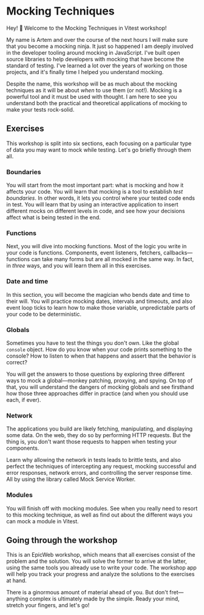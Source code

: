# Mocking Techniques

<EpicVideo url="https://www.epicweb.dev/workshops/mocking-techniques-in-vitest/workshop-introduction/intro-to-mocking-techniques-in-vitest" />

Hey! :wave: Welcome to the Mocking Techniques in Vitest workshop!

My name is Artem and over the course of the next hours I will make sure that you become a mocking ninja. It just so happened I am deeply involved in the developer tooling around mocking in JavaScript. I've built open source libraries to help developers with mocking that have become the standard of testing. I've learned a lot over the years of working on those projects, and it's finally time I helped you understand mocking.

Despite the name, this workshop will be as much about the mocking techniques as it will be about _when_ to use them (or not!). Mocking is a powerful tool and it must be used with thought. I am here to see you understand both the practical and theoretical applications of mocking to make your tests rock-solid.

## Exercises

This workshop is split into six sections, each focusing on a particular type of data you may want to mock while testing. Let's go briefly through them all.

### Boundaries

You will start from the most important part: what is mocking and how it affects your code. You will learn that mocking is a tool to establish _test boundaries_. In other words, it lets you control where your tested code ends in test. You will learn that by using an interactive application to insert different mocks on different levels in code, and see how your decisions affect what is being tested in the end.

### Functions

Next, you will dive into mocking functions. Most of the logic you write in your code is functions. Components, event listeners, fetchers, callbacks—functions can take many forms but are all mocked in the same way. In fact, in _three_ ways, and you will learn them all in this exercises.

### Date and time

In this section, you will become the magician who bends date and time to their will. You will practice mocking dates, intervals and timeouts, and also event loop ticks to learn how to make those variable, unpredictable parts of your code to be deterministic.

### Globals

Sometimes you have to test the things you don't own. Like the global `console` object. How do you know when your code prints something to the console? How to listen to when that happens and assert that the behavior is correct?

You will get the answers to those questions by exploring three different ways to mock a global—monkey patching, proxying, and spying. On top of that, you will understand the dangers of mocking globals and see firsthand how those three approaches differ in practice (and when you should use each, if ever).

### Network

The applications you build are likely fetching, manipulating, and displaying some data. On the web, they do so by performing HTTP requests. But the thing is, you don't want those requests to happen when testing your components.

Learn why allowing the network in tests leads to brittle tests, and also perfect the techniques of intercepting any request, mocking successful and error responses, network errors, and controlling the server response time. All by using the library called Mock Service Worker.

### Modules

You will finish off with mocking modules. See when you really need to resort to this mocking technique, as well as find out about the different ways you can mock a module in Vitest.

## Going through the workshop

This is an EpicWeb workshop, which means that all exercises consist of the problem and the solution. You will solve the former to arrive at the latter, using the same tools you already use to write your code. The workshop app will help you track your progress and analyze the solutions to the exercises at hand.

There is a ginormous amount of material ahead of you. But don't fret—anything complex is ultimately made by the simple. Ready your mind, stretch your fingers, and let's go!
